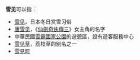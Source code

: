 '''雪见'''可以指：
* [[雪见|雪见]]，日本冬日赏雪习俗
* [[唐雪见|唐雪见]]，《[[仙劍奇俠傳三|仙劍奇俠傳三]]》女主角的名字
* 中華民國[[雪霸國家公園|雪霸國家公園]]的遊憩區，設有遊客服務中心
* [[雪见草|雪见草]]，荔枝草的别名之一
* [[雪見町|雪見町]]
{{Disambiguation|S|Cat=二字亞洲相關消歧義}}